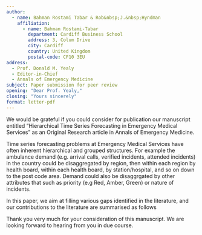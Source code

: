```yaml
---
author:
  - name: Bahman Rostami Tabar & Rob&nbsp;J.&nbsp;Hyndman
    affiliation:
      - name: Bahman Rostami-Tabar
        department: Cardiff Business School
        address: 3, Colum Drive
        city: Cardiff
        country: United Kingdom
        postal-code: CF10 3EU
address:
  - Prof. Donald M. Yealy
  - Editor-in-Chief
  - Annals of Emergency Medicine
subject: Paper submission for peer review
opening: "Dear Prof. Yealy,"
closing: "Yours sincerely"
format: letter-pdf
---
```


We would be grateful if you could consider for publication our manuscript entitled "Hierarchical Time Series Forecasting in Emergency Medical Services" as an Original Research article in Annals of Emergency Medicine.

Time series forecasting problems at Emergency Medical Services have often inherent hierarchical and grouped structures. For example the ambulance demand (e.g. arrival calls, verified incidents, attended incidents) in the country could be disaggregated by region, then within each region by health board, within each health board, by station/hospital, and so on down to the post code area. Demand could also be disaggrgated by other attributes that such as priority (e.g Red, Amber, Green) or nature of incidents.

In this paper, we aim at filling various gaps identified in the literature, and our contributions to the literature are summarised as follows

Thank you very much for your consideration of this manuscript. We are looking forward to hearing from you in due course.
